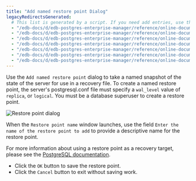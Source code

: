 ```yaml
---
title: "Add named restore point Dialog"
legacyRedirectsGenerated:
  # This list is generated by a script. If you need add entries, use the `legacyRedirects` key.
  - "/edb-docs/d/edb-postgres-enterprise-manager/reference/online-documentation/7.12/add_restore_point_dialog.html"
  - "/edb-docs/d/edb-postgres-enterprise-manager/reference/online-documentation/7.14/add_restore_point_dialog.html"
  - "/edb-docs/d/edb-postgres-enterprise-manager/reference/online-documentation/7.15/add_restore_point_dialog.html"
  - "/edb-docs/d/edb-postgres-enterprise-manager/reference/online-documentation/7.16/add_restore_point_dialog.html"
  - "/edb-docs/d/edb-postgres-enterprise-manager/reference/online-documentation/7.6/add_restore_point_dialog.html"
  - "/edb-docs/d/edb-postgres-enterprise-manager/reference/online-documentation/7.7/add_restore_point_dialog.html"
  - "/edb-docs/d/edb-postgres-enterprise-manager/reference/online-documentation/7.8/add_restore_point_dialog.html"
---
```


<div id="add_restore_point_dialog" class="registered_link"></div>

Use the `Add named restore point` dialog to take a named snapshot of the state of the server for use in a recovery file. To create a named restore point, the server's postgresql.conf file must specify a `wal_level` value of `replica`, or `logical`. You must be a database superuser to create a restore point.

![Restore point dialog](../images/add_restore_point.png)

When the `Restore point name` window launches, use the field `Enter the name of the restore point to add` to provide a descriptive name for the restore point.

For more information about using a restore point as a recovery target, please see the [PostgreSQL documentation](https://www.postgresql.org/docs/current/runtime-config-wal.html#RUNTIME-CONFIG-WAL-RECOVERY-TARGET).

-   Click the `OK` button to save the restore point.
-   Click the `Cancel` button to exit without saving work.
